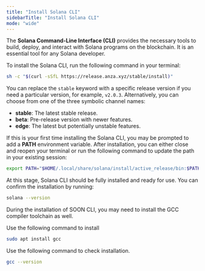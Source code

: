 ```yaml
---
title: "Install Solana CLI"
sidebarTitle: "Install Solana CLI"
mode: "wide"
---
```

The **Solana Command-Line Interface (CLI)** provides the necessary tools to build, deploy, and interact with Solana programs on the blockchain. It is an essential tool for any Solana developer.

To install the Solana CLI, run the following command in your terminal:

```bash
sh -c "$(curl -sSfL https://release.anza.xyz/stable/install)"
```

You can replace the `stable` keyword with a specific release version if you need a particular version, for example, `v2.0.3`. Alternatively, you can choose from one of the three symbolic channel names:

* **stable**: The latest stable release.
* **beta**: Pre-release version with newer features.
* **edge**: The latest but potentially unstable features.

If this is your first time installing the Solana CLI, you may be prompted to add a **PATH** environment variable. After installation, you can either close and reopen your terminal or run the following command to update the path in your existing session:

```bash
export PATH="$HOME/.local/share/solana/install/active_release/bin:$PATH"
```

At this stage, Solana CLI should be fully installed and ready for use. You can confirm the installation by running:

```bash
solana --version
```

During the installation of SOON CLI, you may need to install the GCC compiler toolchain as well.

Use the following command to install

```bash
sudo apt install gcc
```

Use the following command to check installation.

```bash
gcc --version
```